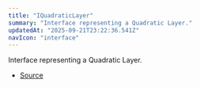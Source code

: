 ```yaml
---
title: "IQuadraticLayer"
summary: "Interface representing a Quadratic Layer."
updatedAt: "2025-09-21T23:22:36.541Z"
navIcon: "interface"
---
```



Interface representing a Quadratic Layer.

<Table data={{ headers: [{"content":"Property","key":"property","sortable":true},{"content":"Type","key":"type","sortable":true},{"content":"Value","key":"value","sortable":true},{"content":"Description","key":"description"}], rows: [["id","[string](https://developer.mozilla.org/en-US/docs/Web/JavaScript/Reference/Global_Objects/String)","\\-","The unique identifier of the layer."],["props","[IQuadraticLayerProps](/LazyCanvas/interfaces/IQuadraticLayerProps)","\\-","The properties specific to the Quadratic Layer."],["type","QuadraticCurve","\\-","The type of the layer, which is `QuadraticCurve`."],["visible","[boolean](https://developer.mozilla.org/en-US/docs/Web/JavaScript/Reference/Global_Objects/Boolean)","\\-","Whether the layer is visible."],["zIndex","[number](https://developer.mozilla.org/en-US/docs/Web/JavaScript/Reference/Global_Objects/Number)","\\-","The z-index of the layer, determining its stacking order."]] }} />


- [Source](https://github.com/NMMTY/LazyCanvas/blob/ba4be40168e49b0348ae523995fc10eec8149d6c/packages/lazycanvas/src/structures/components/QuadraticLayer.ts#L20)